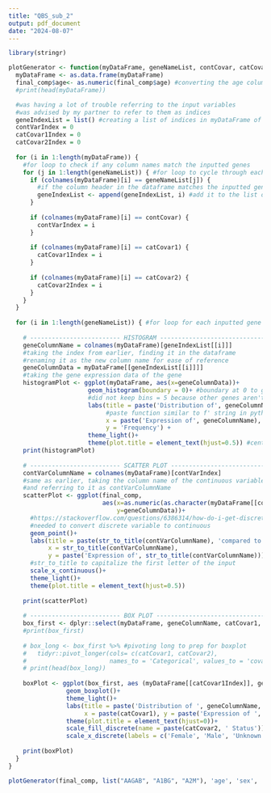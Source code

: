 ```yaml
---
title: "QBS_sub_2"
output: pdf_document
date: "2024-08-07"
---
```


```r
library(stringr)

plotGenerator <- function(myDataFrame, geneNameList, contCovar, catCovar1, catCovar2) {
  myDataFrame <- as.data.frame(myDataFrame)
  final_comp$age<- as.numeric(final_comp$age) #converting the age column from characters to numerics
  #print(head(myDataFrame))

  #was having a lot of trouble referring to the input variables 
  #was advised by my partner to refer to them as indices
  geneIndexList = list() #creating a list of indices in myDataFrame of the genes
  contVarIndex = 0
  catCovar1Index = 0
  catCovar2Index = 0
  
  for (i in 1:length(myDataFrame)) { 
    #for loop to check if any column names match the inputted genes
    for (j in 1:length(geneNameList)) { #for loop to cycle through each gene
      if (colnames(myDataFrame)[i] == geneNameList[j]) {
        #if the column header in the dataframe matches the inputted gene
        geneIndexList <- append(geneIndexList, i) #add it to the list of gene indices
      }
      
      if (colnames(myDataFrame)[i] == contCovar) { 
        contVarIndex = i
      }
      
      if (colnames(myDataFrame)[i] == catCovar1) {
        catCovar1Index = i
      }
      
      if (colnames(myDataFrame)[i] == catCovar2) {
        catCovar2Index = i
      }
    }
  }
  
  for (i in 1:length(geneNameList)) { #for loop for each inputted gene
    
    # ------------------------- HISTOGRAM ---------------------------------
    geneColumnName = colnames(myDataFrame)[geneIndexList[[i]]]
    #taking the index from earlier, finding it in the dataframe
    #renaming it as the new column name for ease of reference
    geneColumnData = myDataFrame[[geneIndexList[[i]]]]
    #taking the gene expression data of the gene
    histogramPlot <- ggplot(myDataFrame, aes(x=geneColumnData))+
                      geom_histogram(boundary = 0)+ #boundary at 0 to group data
                      #did not keep bins = 5 because other genes aren't represented properly
                      labs(title = paste('Distribution of', geneColumnName),
                           #paste function similar to f' string in python
                           x = paste('Expression of', geneColumnName),
                           y = 'Frequency') +
                      theme_light()+
                      theme(plot.title = element_text(hjust=0.5)) #centering title
    print(histogramPlot)
    
    # ------------------------- SCATTER PLOT ------------------------------
    contVarColumnName = colnames(myDataFrame)[contVarIndex]
    #same as earlier, taking the column name of the continuous variable
    #and referring to it as contVarColumnName
    scatterPlot <- ggplot(final_comp, 
                          aes(x=as.numeric(as.character(myDataFrame[[contVarIndex]])), 
                              y=geneColumnData))+
      #https://stackoverflow.com/questions/6386314/how-do-i-get-discrete-factor-levels-to-be-treated-as-continuous
      #needed to convert discrete variable to continuous
      geom_point()+ 
      labs(title = paste(str_to_title(contVarColumnName), 'compared to distribution of gene', geneColumnName),
           x = str_to_title(contVarColumnName), 
           y = paste('Expression of', str_to_title(contVarColumnName)))+
      #str_to_title to capitalize the first letter of the input
      scale_x_continuous()+
      theme_light()+
      theme(plot.title = element_text(hjust=0.5))
    
    print(scatterPlot)
    
    # ------------------------- BOX PLOT ----------------------------------
    box_first <- dplyr::select(myDataFrame, geneColumnName, catCovar1, catCovar2) #selecting data columns for easier viewing
    #print(box_first)
     
    # box_long <- box_first %>% #pivoting long to prep for boxplot
    #   tidyr::pivot_longer(cols= c(catCovar1, catCovar2), 
    #                       names_to = 'Categorical', values_to = 'covar1/covar2')
    # print(head(box_long))
     
    boxPlot <- ggplot(box_first, aes (myDataFrame[[catCovar1Index]], geneColumnData, fill = myDataFrame[[catCovar2Index]]))+
                geom_boxplot()+
                theme_light()+
                labs(title = paste('Distribution of ', geneColumnName, ' Based on ', catCovar1, ' Coloured by ', catCovar2),
                     x = paste(catCovar1), y = paste('Expression of ', geneColumnName))+
                theme(plot.title = element_text(hjust=0))+
                scale_fill_discrete(name = paste(catCovar2, ' Status'))+
                scale_x_discrete(labels = c('Female', 'Male', 'Unknown'))
    
    print(boxPlot)
  }
}

plotGenerator(final_comp, list("AAGAB", "A1BG", "A2M"), 'age', 'sex', 'mechanical_ventilation')

```

